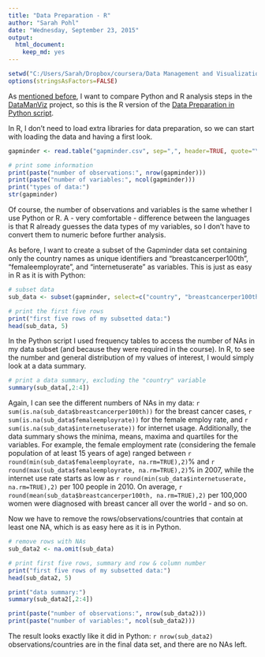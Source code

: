 ```yaml
---
title: "Data Preparation - R"
author: "Sarah Pohl"
date: "Wednesday, September 23, 2015"
output:
  html_document:
    keep_md: yes
---
```


```r
setwd("C:/Users/Sarah/Dropbox/coursera/Data Management and Visualization")
options(stringsAsFactors=FALSE)
```

As [mentioned before](http://lilithelina.tumblr.com/post/128638794919/choice-of-language), I want to compare Python and R analysis steps in the [DataManViz](http://lilithelina.tumblr.com/tagged/DataManViz) project, so this is the R version of the [Data Preparation in Python script](http://lilithelina.tumblr.com/post/129435011659/data-preparation-python).

In R, I don't need to load extra libraries for data preparation, so we can start with loading the data and having a first look.

```r
gapminder <- read.table("gapminder.csv", sep=",", header=TRUE, quote="\"")

# print some information
print(paste("number of observations:", nrow(gapminder)))
print(paste("number of variables:", ncol(gapminder)))
print("types of data:")
str(gapminder)
```

Of course, the number of observations and variables is the same whether I use Python or R. A - very comfortable - difference between the languages is that R already guesses the data types of my variables, so I don't have to convert them to numeric before further analysis.

As before, I want to create a subset of the Gapminder data set containing only the country names as unique identifiers and "breastcancerper100th", "femaleemployrate", and "internetuserate" as variables. This is just as easy in R as it is with Python:

```r
# subset data
sub_data <- subset(gapminder, select=c("country", "breastcancerper100th", "femaleemployrate", "internetuserate"))

# print the first five rows
print("first five rows of my subsetted data:")
head(sub_data, 5)
```

In the Python script I used frequency tables to access the number of NAs in my data subset (and because they were required in the course). In R, to see the number and general distribution of my values of interest, I would simply look at a data summary.

```r
# print a data summary, excluding the "country" variable
summary(sub_data[,2:4])
```

Again, I can see the different numbers of NAs in my data: `r sum(is.na(sub_data$breastcancerper100th))` for the breast cancer cases, `r sum(is.na(sub_data$femaleemployrate))` for the female employ rate, and `r sum(is.na(sub_data$internetuserate))` for internet usage. Additionally, the data summary shows the minima, means, maxima and quartiles for the variables. For example, the female employment rate (considering the female population of at least 15 years of age) ranged between `r round(min(sub_data$femaleemployrate, na.rm=TRUE),2)`% and `r round(max(sub_data$femaleemployrate, na.rm=TRUE),2)`% in 2007, while the internet use rate starts as low as `r round(min(sub_data$internetuserate, na.rm=TRUE),2)` per 100 people in 2010. On average, `r round(mean(sub_data$breastcancerper100th, na.rm=TRUE),2)` per 100,000 women were diagnosed with breast cancer all over the world - and so on.

Now we have to remove the rows/observations/countries that contain at least one NA, which is as easy here as it is in Python.

```r
# remove rows with NAs
sub_data2 <- na.omit(sub_data)

# print first five rows, summary and row & column number
print("first five rows of my subsetted data:")
head(sub_data2, 5)

print("data summary:")
summary(sub_data2[,2:4])

print(paste("number of observations:", nrow(sub_data2)))
print(paste("number of variables:", ncol(sub_data2)))
```

The result looks exactly like it did in Python: `r nrow(sub_data2)` observations/countries are in the final data set, and there are no NAs left.